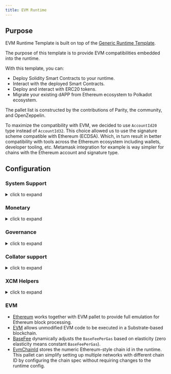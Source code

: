 ```yaml
---
title: EVM Runtime
---
```


## Purpose

EVM Runtime Template is built on top of the [Generic Runtime Template](/substrate-runtimes/2.0.2/runtimes/generic).

The purpose of this template is to provide EVM compatibilities embedded into the runtime.

With this template, you can:
* Deploy Solidity Smart Contracts to your runtime.
* Interact with the deployed Smart Contracts.
* Deploy and interact with ERC20 tokens.
* Migrate your existing dAPP from Ethereum ecosystem to Polkadot ecosystem.

The pallet list is constructed by the contributions of Parity, the community, and OpenZeppelin.

To maximize the compatibility with EVM, we decided to use `AccountId20` type instead of `AccountId32`.
This choice allowed us to use the signature scheme compatible with Ethereum (ECDSA).
Which, in turn result in better compatibility with tools across the Ethereum ecosystem including wallets, developer tooling, etc.
Metamask integration for example is way simpler for chains with the Ethereum account and signature type.

## Configuration

### System Support
<details>
<summary>click to expand</summary>


* [frame_system](https://paritytech.github.io/polkadot-sdk/master/frame_system/index.html#) is responsible from creating the runtime, initializing the storage, and providing the base functionality for the runtime.
* [cumulus_pallet_parachain_system](https://paritytech.github.io/polkadot-sdk/master/cumulus_pallet_parachain_system/index.html#) handles low-level details of being a parachain.
* [pallet_timestamp](https://paritytech.github.io/polkadot-sdk/master/pallet_timestamp/index.html#) provides a way for consensus systems to set and check the onchain time.
* [parachain_info](https://docs.rs/staging-parachain-info/latest/staging_parachain_info/index.html#) provides a way for parachains to report their parachain id and the relay chain block number.
* [pallet_proxy](https://docs.rs/pallet-proxy/latest/pallet_proxy/#) enables delegation of rights to execute certain call types from one origin to another.
* [pallet_utility](https://paritytech.github.io/polkadot-sdk/master/pallet_utility/index.html#) contains two basic pieces of functionality:
  * Batch dispatch: A stateless operation, allowing any origin to execute multiple calls in a single dispatch. This can be useful to amalgamate proposals, combining `set_code` with corresponding `set_storage`s, for efficient multiple payouts with just a single signature verify, or in combination with one of the other two dispatch functionality.
    * [force_batch](https://paritytech.github.io/polkadot-sdk/master/pallet_utility/pallet/struct.Pallet.html#method.force_batch): Sends a batch of dispatch calls. Errors are allowed and won’t interrupt
    * [batch](https://paritytech.github.io/polkadot-sdk/master/pallet_utility/pallet/struct.Pallet.html#method.batch): Sends a batch of dispatch calls. This will return `Ok` in all circumstances. To determine the success of the batch, an event is deposited. If a call failed and the batch was interrupted, then the `BatchInterrupted` event is deposited, along with the number of successful calls made and the error of the failed call. If all were successful, then the `BatchCompleted` event is deposited.
    * [batch_all](https://paritytech.github.io/polkadot-sdk/master/pallet_utility/pallet/struct.Pallet.html#method.batch_all): Send a batch of dispatch calls and atomically execute them. The whole transaction will rollback and fail if any of the calls failed.
  * Pseudonymal dispatch: A stateless operation, allowing a signed origin to execute a call from an alternative signed origin. Each account has 2 * 2**16 possible “pseudonyms” (alternative account IDs) and these can be stacked. This can be useful as a key management tool, where you need multiple distinct accounts (e.g. as controllers for many staking accounts), but where it’s perfectly fine to have each of them controlled by the same underlying keypair. Derivative accounts are, for the purposes of proxy filtering considered exactly the same as the origin and are thus hampered with the origin’s filters.
* [pallet_multisig](https://docs.rs/pallet-multisig/latest/pallet_multisig/#) enables multi-signature operations in your runtime. This module allows multiple signed origins (accounts) to coordinate and dispatch a call. For the call to execute, the threshold number of accounts from the set (signatories) must approve it.
* [pallet_scheduler](https://docs.rs/pallet-scheduler/latest/pallet_scheduler/#) schedules runtime calls.
* [preimage](https://docs.rs/pallet-preimage/latest/pallet_preimage/#) allows for the users and the runtime to store the preimage of a hash on chain. This can be used by other pallets for storing and managing large byte-blobs.

</details>

### Monetary
<details>
<summary>click to expand</summary>


* [pallet_balances](https://docs.rs/pallet-balances/latest/pallet_balances/#) provides functions for:
  * Getting and setting free balances.
  * Retrieving total, reserved and unreserved balances.
  * Repatriating a reserved balance to a beneficiary account that exists.
  * Transferring a balance between accounts (when not reserved).
  * Slashing an account balance.
  * Account creation and removal.
  * Managing total issuance.
  * Setting and managing locks.
* [pallet_transaction_payment](https://docs.rs/pallet-transaction-payment/latest/pallet_transaction_payment/#) provides the basic logic needed to pay the absolute minimum amount needed for a transaction to be included. This includes:
  * **base fee**: This is the minimum amount a user pays for a transaction. It is declared as a base **weight** in the runtime and converted to a fee using `WeightToFee`.
  * **weight fee**: A fee proportional to amount of weight a transaction consumes.
  * **length fee**: A fee proportional to the encoded length of the transaction.
  * **tip**: An optional tip. Tip increases the priority of the transaction, giving it a higher chance to be included by the transaction queue.
* [pallet_assets](https://paritytech.github.io/polkadot-sdk/master/pallet_assets/index.html#) deals with sets of assets implementing fungible traits, via [fungibles] traits in a simple, secure manner. This pallet makes heavy use of concepts such as Holds and Freezes from the [frame_support::traits::fungible] traits, therefore you should read and understand those docs as a prerequisite to understanding this pallet.
* [pallet_treasury](https://docs.rs/pallet-treasury/latest/pallet_treasury/#) provides a “pot” of funds that can be managed by stakeholders in the system and a structure for making spending proposals from this pot.
* [#pallet_asset_manager](https://github.com/moonbeam-foundation/moonbeam/blob/master/pallets/asset-manager/src/lib.rs) allows to register new assets if certain conditions are met.

</details>

### Governance
<details>
<summary>click to expand</summary>


* [pallet_sudo](https://docs.rs/pallet-sudo/latest/pallet_sudo/#) provides a way to execute privileged runtime calls using a specified sudo (“superuser do”) account.
* [pallet_conviction_voting](https://docs.rs/pallet-conviction-voting/latest/pallet_conviction_voting/#) manages actual voting in polls
* [pallet_referenda](https://docs.rs/pallet-referenda/latest/pallet_referenda/#) executes referenda. No voting logic is present here, and the Polling and PollStatus traits are used to allow the voting logic (likely in a pallet) to be utilized.
* [pallet_custom_origins](https://github.com/OpenZeppelin/polkadot-runtime-templates/blob/main/evm-template/runtime/src/configs/governance/origins.rs#) allows custom origins for governance. // TODO: double check this, is it really our own pallet, or just copy paste?
* [pallet_whitelist](https://docs.rs/pallet-whitelist/latest/pallet_whitelist/index.html#) allows some configurable origin: `Config::WhitelistOrigin` to whitelist some hash of a call, and allows another configurable origin: `Config::DispatchWhitelistedOrigin` to dispatch them with the root origin.

</details>

### Collator support
<details>
<summary>click to expand</summary>


* [pallet_authorship](https://docs.rs/pallet-authorship/latest/pallet_authorship/#) provides authorship tracking for FRAME runtimes. This tracks the current author of the block and recent uncles.
* [pallet_collator_selection](https://paritytech.github.io/polkadot-sdk/master/pallet_collator_selection/index.html#) - manages the collators of a parachain. ***Collation is *not** a secure activity** and this pallet does not implement any game-theoretic mechanisms to meet BFT safety assumptions of the chosen set. This pallet can:
  * set invulnerable candidates (fixed candidates)
  * set desired candidates (ideal number of non-fixed)
  * set candidacy bond
  * remove invulnerability (turn candidate into not fixed)
  * and many more (all related to collators)
* [pallet_session](https://paritytech.github.io/polkadot-sdk/master/pallet_session/index.html#) allows validators to manage their session keys, provides a function for changing the session length, and handles session rotation.
* [pallet_aura](https://docs.rs/pallet-aura/latest/pallet_aura/#) extends Aura consensus by managing offline reporting. It can:
  * get the current slot
  * get the slot duration
  * change and initialize authorities
  * ensure the correctness of the state of this pallet
* [cumulus_pallet_aura_ext](https://paritytech.github.io/polkadot-sdk/master/cumulus_pallet_aura_ext/index.html#) extends the Substrate AuRa pallet to make it compatible with parachains. It provides the Pallet, the Config and the GenesisConfig.

</details>

### XCM Helpers
<details>
<summary>click to expand</summary>


* [cumulus_pallet_xcmp_queue](https://paritytech.github.io/polkadot-sdk/master/cumulus_pallet_xcmp_queue/index.html#) Responsible for the Queues (both incoming and outgoing) for XCMP messages. This pallet does not actually receive or send messages. Its responsibility is to place the incoming and outgoing XCMP messages in their respective queues and manage these queues.
* [pallet_xcm](https://docs.rs/pallet-xcm/6.0.0/pallet_xcm/#) is responsible for filtering, routing, and executing incoming XCM.
* [cumulus_pallet_xcm](https://paritytech.github.io/polkadot-sdk/master/cumulus_pallet_xcm/index.html#) is responsible from detecting and ensuring whether XCM’s are coming from **Relay** or **Sibling** chain.
* [MessageQueue](https://docs.rs/pallet-message-queue/latest/pallet_message_queue/#) provides generalized message queuing and processing capabilities on a per-queue basis for arbitrary use-cases.

</details>

### EVM

* [Ethereum](https://docs.rs/pallet-ethereum/latest/pallet_ethereum/#) works together with EVM pallet to provide full emulation for Ethereum block processing.
* [EVM](https://docs.rs/pallet-evm/5.0.0/pallet_evm/#) allows unmodified EVM code to be executed in a Substrate-based blockchain.
* [BaseFee](https://github.com/polkadot-evm/frontier/blob/master/frame/base-fee/src/lib.rs#) dynamically adjusts the `BaseFeePerGas` based on elasticity (zero elasticity means constant `BaseFeePerGas`).
* [EvmChainId](https://github.com/polkadot-evm/frontier/blob/master/frame/evm-chain-id/src/lib.rs#) stores the numeric Ethereum-style chain id in the runtime. This pallet can simplify setting up multiple networks with different chain ID by configuring the chain spec without requiring changes to the runtime config.
